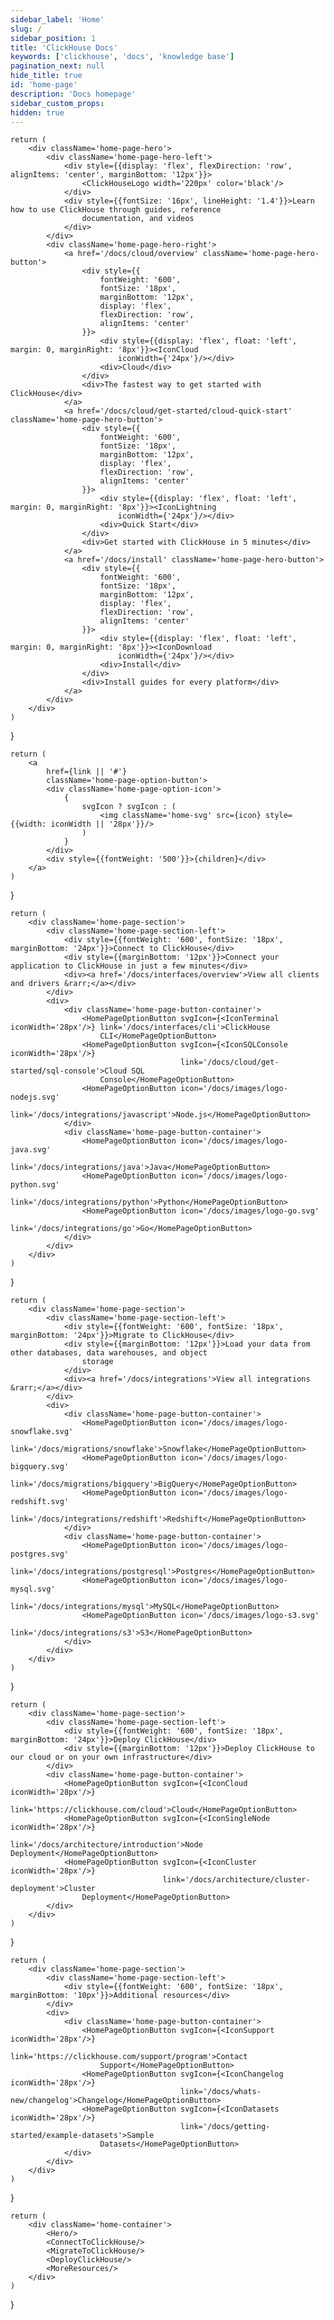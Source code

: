 ```yaml
---
sidebar_label: 'Home'
slug: /
sidebar_position: 1
title: 'ClickHouse Docs'
keywords: ['clickhouse', 'docs', 'knowledge base']
pagination_next: null
hide_title: true
id: 'home-page'
description: 'Docs homepage'
sidebar_custom_props:
hidden: true
---
```



    return (
        <div className='home-page-hero'>
            <div className='home-page-hero-left'>
                <div style={{display: 'flex', flexDirection: 'row', alignItems: 'center', marginBottom: '12px'}}>
                    <ClickHouseLogo width='220px' color='black'/>
                </div>
                <div style={{fontSize: '16px', lineHeight: '1.4'}}>Learn how to use ClickHouse through guides, reference
                    documentation, and videos
                </div>
            </div>
            <div className='home-page-hero-right'>
                <a href='/docs/cloud/overview' className='home-page-hero-button'>
                    <div style={{
                        fontWeight: '600',
                        fontSize: '18px',
                        marginBottom: '12px',
                        display: 'flex',
                        flexDirection: 'row',
                        alignItems: 'center'
                    }}>
                        <div style={{display: 'flex', float: 'left', margin: 0, marginRight: '8px'}}><IconCloud
                            iconWidth={'24px'}/></div>
                        <div>Cloud</div>
                    </div>
                    <div>The fastest way to get started with ClickHouse</div>
                </a>
                <a href='/docs/cloud/get-started/cloud-quick-start' className='home-page-hero-button'>
                    <div style={{
                        fontWeight: '600',
                        fontSize: '18px',
                        marginBottom: '12px',
                        display: 'flex',
                        flexDirection: 'row',
                        alignItems: 'center'
                    }}>
                        <div style={{display: 'flex', float: 'left', margin: 0, marginRight: '8px'}}><IconLightning
                            iconWidth={'24px'}/></div>
                        <div>Quick Start</div>
                    </div>
                    <div>Get started with ClickHouse in 5 minutes</div>
                </a>
                <a href='/docs/install' className='home-page-hero-button'>
                    <div style={{
                        fontWeight: '600',
                        fontSize: '18px',
                        marginBottom: '12px',
                        display: 'flex',
                        flexDirection: 'row',
                        alignItems: 'center'
                    }}>
                        <div style={{display: 'flex', float: 'left', margin: 0, marginRight: '8px'}}><IconDownload
                            iconWidth={'24px'}/></div>
                        <div>Install</div>
                    </div>
                    <div>Install guides for every platform</div>
                </a>
            </div>
        </div>
    )
}

    return (
        <a
            href={link || '#'}
            className='home-page-option-button'>
            <div className='home-page-option-icon'>
                {
                    svgIcon ? svgIcon : (
                        <img className='home-svg' src={icon} style={{width: iconWidth || '28px'}}/>
                    )
                }
            </div>
            <div style={{fontWeight: '500'}}>{children}</div>
        </a>
    )
}

    return (
        <div className='home-page-section'>
            <div className='home-page-section-left'>
                <div style={{fontWeight: '600', fontSize: '18px', marginBottom: '24px'}}>Connect to ClickHouse</div>
                <div style={{marginBottom: '12px'}}>Connect your application to ClickHouse in just a few minutes</div>
                <div><a href='/docs/interfaces/overview'>View all clients and drivers &rarr;</a></div>
            </div>
            <div>
                <div className='home-page-button-container'>
                    <HomePageOptionButton svgIcon={<IconTerminal iconWidth='28px'/>} link='/docs/interfaces/cli'>ClickHouse
                        CLI</HomePageOptionButton>
                    <HomePageOptionButton svgIcon={<IconSQLConsole iconWidth='28px'/>}
                                          link='/docs/cloud/get-started/sql-console'>Cloud SQL
                        Console</HomePageOptionButton>
                    <HomePageOptionButton icon='/docs/images/logo-nodejs.svg'
                                          link='/docs/integrations/javascript'>Node.js</HomePageOptionButton>
                </div>
                <div className='home-page-button-container'>
                    <HomePageOptionButton icon='/docs/images/logo-java.svg'
                                          link='/docs/integrations/java'>Java</HomePageOptionButton>
                    <HomePageOptionButton icon='/docs/images/logo-python.svg'
                                          link='/docs/integrations/python'>Python</HomePageOptionButton>
                    <HomePageOptionButton icon='/docs/images/logo-go.svg'
                                          link='/docs/integrations/go'>Go</HomePageOptionButton>
                </div>
            </div>
        </div>
    )
}

    return (
        <div className='home-page-section'>
            <div className='home-page-section-left'>
                <div style={{fontWeight: '600', fontSize: '18px', marginBottom: '24px'}}>Migrate to ClickHouse</div>
                <div style={{marginBottom: '12px'}}>Load your data from other databases, data warehouses, and object
                    storage
                </div>
                <div><a href='/docs/integrations'>View all integrations &rarr;</a></div>
            </div>
            <div>
                <div className='home-page-button-container'>
                    <HomePageOptionButton icon='/docs/images/logo-snowflake.svg'
                                          link='/docs/migrations/snowflake'>Snowflake</HomePageOptionButton>
                    <HomePageOptionButton icon='/docs/images/logo-bigquery.svg'
                                          link='/docs/migrations/bigquery'>BigQuery</HomePageOptionButton>
                    <HomePageOptionButton icon='/docs/images/logo-redshift.svg'
                                          link='/docs/integrations/redshift'>Redshift</HomePageOptionButton>
                </div>
                <div className='home-page-button-container'>
                    <HomePageOptionButton icon='/docs/images/logo-postgres.svg'
                                          link='/docs/integrations/postgresql'>Postgres</HomePageOptionButton>
                    <HomePageOptionButton icon='/docs/images/logo-mysql.svg'
                                          link='/docs/integrations/mysql'>MySQL</HomePageOptionButton>
                    <HomePageOptionButton icon='/docs/images/logo-s3.svg'
                                          link='/docs/integrations/s3'>S3</HomePageOptionButton>
                </div>
            </div>
        </div>
    )
}

    return (
        <div className='home-page-section'>
            <div className='home-page-section-left'>
                <div style={{fontWeight: '600', fontSize: '18px', marginBottom: '24px'}}>Deploy ClickHouse</div>
                <div style={{marginBottom: '12px'}}>Deploy ClickHouse to our cloud or on your own infrastructure</div>
            </div>
            <div className='home-page-button-container'>
                <HomePageOptionButton svgIcon={<IconCloud iconWidth='28px'/>}
                                      link='https://clickhouse.com/cloud'>Cloud</HomePageOptionButton>
                <HomePageOptionButton svgIcon={<IconSingleNode iconWidth='28px'/>}
                                      link='/docs/architecture/introduction'>Node Deployment</HomePageOptionButton>
                <HomePageOptionButton svgIcon={<IconCluster iconWidth='28px'/>}
                                      link='/docs/architecture/cluster-deployment'>Cluster
                    Deployment</HomePageOptionButton>
            </div>
        </div>
    )
}

    return (
        <div className='home-page-section'>
            <div className='home-page-section-left'>
                <div style={{fontWeight: '600', fontSize: '18px', marginBottom: '10px'}}>Additional resources</div>
            </div>
            <div>
                <div className='home-page-button-container'>
                    <HomePageOptionButton svgIcon={<IconSupport iconWidth='28px'/>}
                                          link='https://clickhouse.com/support/program'>Contact
                        Support</HomePageOptionButton>
                    <HomePageOptionButton svgIcon={<IconChangelog iconWidth='28px'/>}
                                          link='/docs/whats-new/changelog'>Changelog</HomePageOptionButton>
                    <HomePageOptionButton svgIcon={<IconDatasets iconWidth='28px'/>}
                                          link='/docs/getting-started/example-datasets'>Sample
                        Datasets</HomePageOptionButton>
                </div>
            </div>
        </div>
    )
}

    return (
        <div className='home-container'>
            <Hero/>
            <ConnectToClickHouse/>
            <MigrateToClickHouse/>
            <DeployClickHouse/>
            <MoreResources/>
        </div>
    )
}

<HomeContainer/>
